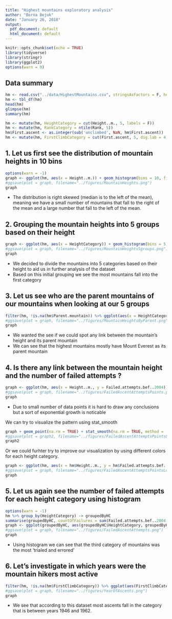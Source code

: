 ```yaml
---
title: "Highest mountains exploratory analysis"
author: "Borna Bejuk"
date: "January 26, 2018"
output:
  pdf_document: default
  html_document: default
---
```


```r
knitr::opts_chunk$set(echo = TRUE)
library(tidyverse)
library(stringr)
library(ggplot2)
options(warn = 0)
```

## Data summary
```r
hm <- read.csv("../data/HighestMountains.csv", stringsAsFactors = F, header = T, na.strings = '')
hm <- tbl_df(hm)
head(hm)
glimpse(hm)
summary(hm)
```
```r
hm <- mutate(hm, HeightCategory = cut(Height..m., 5, labels = F))
hm <- mutate(hm, RankCategory = ntile(Rank, 5))
hm$First.ascent <- as.integer(sub('unclimbed', NaN, hm$First.ascent))
hm <- mutate(hm, FirstClimbCategory = cut(First.ascent, 5, dig.lab = 4, na.rm = T))
```
## 1. Let us first see the distribution of mountain heights in 10 bins
```r
options(warn = -1)
graph <- ggplot(hm, aes(x = Height..m.)) + geom_histogram(bins = 10, fill = 'light blue', color = 'black') + labs(x = 'Mountain height in meters', y = 'Count', title = 'Distribution of mountain heights')
#ggsave(plot = graph, filename="../figures/MountainHeights.png")
graph
```

- The distribution is right skewed (median is to the left of the mean), meaning we have a small number of mountains that fall to the right of the mean and a large number that fall to the left of the mean.  

## 2. Grouping the mountain heights into 5 groups based on their height
```r
graph <- ggplot(hm, aes(x = HeightCategory)) + geom_histogram(bins = 5, stat = 'count', fill = 'light blue', color = 'black') + labs(x = 'Height category', y = 'Count', title = 'Height count when height is categorized into 5 groups')
#ggsave(plot = graph, filename="../figures/MountainHeights5groups.png")
graph
```

- We decided to divide the mountains into 5 categories based on their height to aid us in further analysis of the dataset
- Based on this initial grouping we see the most mountains fall into the first category

## 3. Let us see who are the parent mountains of our mountains when looking at our 5 groups
```r
filter(hm, !is.na(hm$Parent.mountain)) %>% ggplot(aes(x = HeightCategory, fill = Parent.mountain)) + geom_histogram(bins = 5, color = 'black') + labs(fill = 'Parent mountain', x = 'Height category', y = 'Count', title = 'Height count based on the mountain\'s parent mountain\n\n') -> graph
#ggsave(plot = graph, filename="../figures/MountainHeightsByParent.png")
graph
```

- We wanted the see if we could spot any link between the mountain's height and its parent mountain
- We can see that the highest mountains mostly have Mount Everest as its parent mountain

## 4. Is there any link between the mountain height and the number of failed attempts ?
```r
graph <- ggplot(hm, aes(x = Height..m., y = Failed.attempts.bef..2004)) + geom_point(na.rm = TRUE) + labs(x = 'Mountain height in meters', y = 'Number of failed ascent attempts', title = 'Number of failed ascent attempts in connection with the mountain height')
#ggsave(plot = graph, filename="../figures/FailedAscentAttemptsPoints.png")
graph
```

- Due to small number of data points it is hard to draw any conclusions but a sort of exponential growth is noticable

We can try to visualize the pattern using stat_smooth

```r
graph + geom_point(na.rm = TRUE) + stat_smooth(na.rm = TRUE, method = 'loess') -> graph2
#ggsave(plot = graph2, filename="../figures/FailedAscentAttemptsPointsLoess.png")
graph2
```

Or we could furhter try to improve our visualization by using different colors for each height category.
```r
graph <- ggplot(hm, aes(x = hm$Height..m., y = hm$Failed.attempts.bef..2004, color = as.factor(HeightCategory))) + geom_point(na.rm = TRUE) + geom_smooth(na.rm = TRUE, aes(x = hm$Height..m., y = hm$Failed.attempts.bef..2004), method = 'loess', linetype = 4, color = "grey", se = FALSE, inherit.aes = FALSE) + labs(x = 'Mountain height in meters', y = 'Number of failed ascent attempts', title = 'Number of failed ascent attempts in connection with the mountain height', color = 'Height category')
#ggsave(plot = graph, filename="../figures/FailedAscentAttemptsPointsLoessColor.png")
graph
```


## 5. Let us again see the number of failed attempts for each height category using histogram
```r
options(warn = -1)
hm %>% group_by(HeightCategory) -> groupedByHC
summarise(groupedByHC, countOfFailures = sum(Failed.attempts.bef..2004, na.rm = T)) -> groupedByHC
graph <- ggplot(groupedByHC, aes(groupedByHC$HeightCategory, groupedByHC$countOfFailures)) + geom_col(fill = 'light blue', color = 'black') + labs(x = 'Height category', y = 'Failed attempts', title = 'Number of failed attempts for each height category')
#ggsave(plot = graph, filename="../figures/FailedAscentAttempts.png")
graph
```

- Using histogram we can see that the third category of mountains was the most 'trialed and errored'

## 6. Let's investigate in which years were the mountain hikers most active
```r

filter(hm, !is.na(hm$FirstClimbCategory)) %>% ggplot(aes(FirstClimbCategory)) + geom_histogram(bins = 5, stat = 'count', na.rm = TRUE, fill = 'light blue', color = 'black') + labs(x = 'Height category', y = 'Count', title = 'Count of ascents when categorized into 5 groups by the year of ascent') -> graph
#ggsave(plot = graph, filename="../figures/YearOfAscents.png")
graph
```

- We see that according to this dataset most ascents fall in the category that is between years 1946 and 1962.


